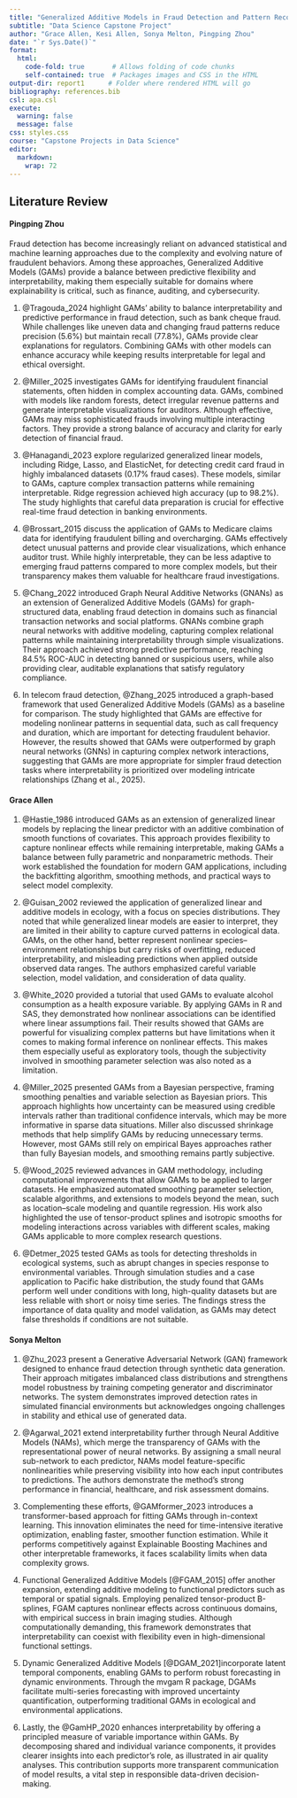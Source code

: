 ```yaml
---
title: "Generalized Additive Models in Fraud Detection and Pattern Recognition"
subtitle: "Data Science Capstone Project"
author: "Grace Allen, Kesi Allen, Sonya Melton, Pingping Zhou"
date: "`r Sys.Date()`"
format: 
  html:
    code-fold: true       # Allows folding of code chunks
    self-contained: true  # Packages images and CSS in the HTML
output-dir: report1      # Folder where rendered HTML will go
bibliography: references.bib
csl: apa.csl 
execute: 
  warning: false
  message: false
css: styles.css 
course: "Capstone Projects in Data Science"
editor:
  markdown: 
    wrap: 72
---
```


## Literature Review

#### Pingping Zhou

Fraud detection has become increasingly reliant on advanced statistical
and machine learning approaches due to the complexity and evolving
nature of fraudulent behaviors. Among these approaches, Generalized
Additive Models (GAMs) provide a balance between predictive flexibility
and interpretability, making them especially suitable for domains where
explainability is critical, such as finance, auditing, and
cybersecurity.

1.  @Tragouda_2024 highlight GAMs’ ability to balance interpretability
    and predictive performance in fraud detection, such as bank cheque
    fraud. While challenges like uneven data and changing fraud patterns
    reduce precision (5.6%) but maintain recall (77.8%), GAMs provide
    clear explanations for regulators. Combining GAMs with other models
    can enhance accuracy while keeping results interpretable for legal
    and ethical oversight.

2.  @Miller_2025 investigates GAMs for identifying fraudulent financial
    statements, often hidden in complex accounting data. GAMs, combined
    with models like random forests, detect irregular revenue patterns
    and generate interpretable visualizations for auditors. Although
    effective, GAMs may miss sophisticated frauds involving multiple
    interacting factors. They provide a strong balance of accuracy and
    clarity for early detection of financial fraud.

3.  @Hanagandi_2023 explore regularized generalized linear models,
    including Ridge, Lasso, and ElasticNet, for detecting credit card
    fraud in highly imbalanced datasets (0.17% fraud cases). These
    models, similar to GAMs, capture complex transaction patterns while
    remaining interpretable. Ridge regression achieved high accuracy (up
    to 98.2%). The study highlights that careful data preparation is
    crucial for effective real-time fraud detection in banking
    environments.

4.  @Brossart_2015 discuss the application of GAMs to Medicare claims
    data for identifying fraudulent billing and overcharging. GAMs
    effectively detect unusual patterns and provide clear
    visualizations, which enhance auditor trust. While highly
    interpretable, they can be less adaptive to emerging fraud patterns
    compared to more complex models, but their transparency makes them
    valuable for healthcare fraud investigations.

5.  @Chang_2022 introduced Graph Neural Additive Networks (GNANs) as an
    extension of Generalized Additive Models (GAMs) for graph-structured
    data, enabling fraud detection in domains such as financial
    transaction networks and social platforms. GNANs combine graph
    neural networks with additive modeling, capturing complex relational
    patterns while maintaining interpretability through simple
    visualizations. Their approach achieved strong predictive
    performance, reaching 84.5% ROC-AUC in detecting banned or
    suspicious users, while also providing clear, auditable explanations
    that satisfy regulatory compliance.

6.  In telecom fraud detection, @Zhang_2025 introduced a graph-based
    framework that used Generalized Additive Models (GAMs) as a baseline
    for comparison. The study highlighted that GAMs are effective for
    modeling nonlinear patterns in sequential data, such as call
    frequency and duration, which are important for detecting fraudulent
    behavior. However, the results showed that GAMs were outperformed by
    graph neural networks (GNNs) in capturing complex network
    interactions, suggesting that GAMs are more appropriate for simpler
    fraud detection tasks where interpretability is prioritized over
    modeling intricate relationships (Zhang et al., 2025).

#### Grace Allen

1.  @Hastie_1986 introduced GAMs as an extension of generalized linear
    models by replacing the linear predictor with an additive
    combination of smooth functions of covariates. This approach
    provides flexibility to capture nonlinear effects while remaining
    interpretable, making GAMs a balance between fully parametric and
    nonparametric methods. Their work established the foundation for
    modern GAM applications, including the backfitting algorithm,
    smoothing methods, and practical ways to select model complexity.

2.  @Guisan_2002 reviewed the application of generalized linear and
    additive models in ecology, with a focus on species distributions.
    They noted that while generalized linear models are easier to
    interpret, they are limited in their ability to capture curved
    patterns in ecological data. GAMs, on the other hand, better
    represent nonlinear species–environment relationships but carry
    risks of overfitting, reduced interpretability, and misleading
    predictions when applied outside observed data ranges. The authors
    emphasized careful variable selection, model validation, and
    consideration of data quality.

3.  @White_2020 provided a tutorial that used GAMs to evaluate alcohol
    consumption as a health exposure variable. By applying GAMs in R and
    SAS, they demonstrated how nonlinear associations can be identified
    where linear assumptions fail. Their results showed that GAMs are
    powerful for visualizing complex patterns but have limitations when
    it comes to making formal inference on nonlinear effects. This makes
    them especially useful as exploratory tools, though the subjectivity
    involved in smoothing parameter selection was also noted as a
    limitation.

4.  @Miller_2025 presented GAMs from a Bayesian perspective, framing
    smoothing penalties and variable selection as Bayesian priors. This
    approach highlights how uncertainty can be measured using credible
    intervals rather than traditional confidence intervals, which may be
    more informative in sparse data situations. Miller also discussed
    shrinkage methods that help simplify GAMs by reducing unnecessary
    terms. However, most GAMs still rely on empirical Bayes approaches
    rather than fully Bayesian models, and smoothing remains partly
    subjective.

5.  @Wood_2025 reviewed advances in GAM methodology, including
    computational improvements that allow GAMs to be applied to larger
    datasets. He emphasized automated smoothing parameter selection,
    scalable algorithms, and extensions to models beyond the mean, such
    as location–scale modeling and quantile regression. His work also
    highlighted the use of tensor-product splines and isotropic smooths
    for modeling interactions across variables with different scales,
    making GAMs applicable to more complex research questions.

6.  @Detmer_2025 tested GAMs as tools for detecting thresholds in
    ecological systems, such as abrupt changes in species response to
    environmental variables. Through simulation studies and a case
    application to Pacific hake distribution, the study found that GAMs
    perform well under conditions with long, high-quality datasets but
    are less reliable with short or noisy time series. The findings
    stress the importance of data quality and model validation, as GAMs
    may detect false thresholds if conditions are not suitable.

#### Sonya Melton

1.  @Zhu_2023 present a Generative Adversarial Network (GAN) framework
    designed to enhance fraud detection through synthetic data
    generation. Their approach mitigates imbalanced class distributions
    and strengthens model robustness by training competing generator and
    discriminator networks. The system demonstrates improved detection
    rates in simulated financial environments but acknowledges ongoing
    challenges in stability and ethical use of generated data.

2.  @Agarwal_2021 extend interpretability further through Neural
    Additive Models (NAMs), which merge the transparency of GAMs with
    the representational power of neural networks. By assigning a small
    neural sub-network to each predictor, NAMs model feature-specific
    nonlinearities while preserving visibility into how each input
    contributes to predictions. The authors demonstrate the method’s
    strong performance in financial, healthcare, and risk assessment
    domains.

3.  Complementing these efforts, @GAMformer_2023 introduces a
    transformer-based approach for fitting GAMs through in-context
    learning. This innovation eliminates the need for time-intensive
    iterative optimization, enabling faster, smoother function
    estimation. While it performs competitively against Explainable
    Boosting Machines and other interpretable frameworks, it faces
    scalability limits when data complexity grows.

4.  Functional Generalized Additive Models [@FGAM_2015] offer another
    expansion, extending additive modeling to functional predictors such
    as temporal or spatial signals. Employing penalized tensor-product
    B-splines, FGAM captures nonlinear effects across continuous
    domains, with empirical success in brain imaging studies. Although
    computationally demanding, this framework demonstrates that
    interpretability can coexist with flexibility even in
    high-dimensional functional settings.

5.  Dynamic Generalized Additive Models [@DGAM_2021]incorporate latent
    temporal components, enabling GAMs to perform robust forecasting in
    dynamic environments. Through the mvgam R package, DGAMs facilitate
    multi-series forecasting with improved uncertainty quantification,
    outperforming traditional GAMs in ecological and environmental
    applications.

6.  Lastly, the @GamHP_2020 enhances interpretability by offering a
    principled measure of variable importance within GAMs. By
    decomposing shared and individual variance components, it provides
    clearer insights into each predictor’s role, as illustrated in air
    quality analyses. This contribution supports more transparent
    communication of model results, a vital step in responsible
    data-driven decision-making.
